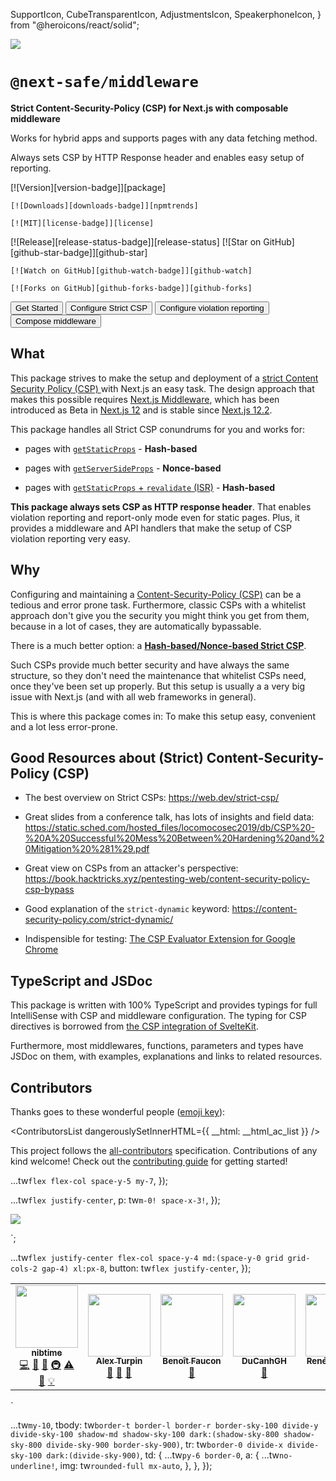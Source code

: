   SupportIcon,
  CubeTransparentIcon,
  AdjustmentsIcon,
  SpeakerphoneIcon,
} from "@heroicons/react/solid";

<Head>
  <title>{packageName}</title>
</Head>

<HeaderContainer>
  <div css={tw`flex-none`}>
    <Image
      width={75}
      height={75}
      src="https://user-images.githubusercontent.com/52962482/177227813-b15198ca-2c36-4ba3-afec-efeb581a19a1.png"
    />
  </div>

# `@next-safe/middleware`

**Strict Content-Security-Policy (CSP) for Next.js with composable middleware**

Works for hybrid apps and supports pages with any data fetching method.

Always sets CSP by HTTP Response header and enables easy setup of reporting.

</HeaderContainer>

<BadgesContainer>
  <BadgesRow>
    [![Version][version-badge]][package]

    [![Downloads][downloads-badge]][npmtrends]

    [![MIT][license-badge]][license]

  </BadgesRow>
  <BadgesRow>
    [![Release][release-status-badge]][release-status]
  </BadgesRow>
  <BadgesRow dangerouslySetInnerHTML={{ __html: __html_ac_badge }} />
  <BadgesRow>
    [![Star on GitHub][github-star-badge]][github-star]

    [![Watch on GitHub][github-watch-badge]][github-watch]

    [![Forks on GitHub][github-forks-badge]][github-forks]

  </BadgesRow>
</BadgesContainer>

[package]: https://npmjs.com/package/@next-safe/middleware
[version-badge]: https://img.shields.io/npm/v/@next-safe/middleware.svg?style=flat-square
[npmtrends]: https://www.npmtrends.com/@next-safe/middleware
[downloads-badge]: https://img.shields.io/npm/dm/next-safe.svg?style=flat-square
[license]: https://github.com/nibtime/next-safe-middleware/blob/main/LICENSE
[license-badge]: https://img.shields.io/github/license/nibtime/next-safe-middleware?style=flat-square
[release-status]: https://github.com/nibtime/next-safe-middleware/actions/workflows/release.yml
[release-status-badge]: https://img.shields.io/github/workflow/status/nibtime/next-safe-middleware/Release?style=flat-square&label=release
[github-watch]: https://github.com/nibtime/next-safe-middleware/watchers
[github-watch-badge]: https://img.shields.io/github/watchers/nibtime/next-safe-middleware.svg?style=social
[github-star]: https://github.com/nibtime/next-safe-middleware/stargazers
[github-star-badge]: https://img.shields.io/github/stars/nibtime/next-safe-middleware.svg?style=social
[github-forks]: https://github.com/nibtime/next-safe-middleware/network/members
[github-forks-badge]: https://img.shields.io/github/forks/nibtime/next-safe-middleware.svg?style=social

<ButtonContainer>
  <Link href="/getting-started">
    <Button Icon={SupportIcon}>Get Started</Button>
  </Link>
  <Link href="/guides/strict-csp-configuration">
    <Button Icon={AdjustmentsIcon}>Configure Strict CSP</Button>
  </Link>
  <Link href="/guides/csp-violation-reporting">
    <Button Icon={SpeakerphoneIcon}>Configure violation reporting</Button>
  </Link>
  <Link href="/guides/compose-middleware">
    <Button Icon={CubeTransparentIcon}>Compose middleware</Button>
  </Link>
</ButtonContainer>

## What

This package strives to make the setup and deployment of a [strict Content Security Policy (CSP)
](https://web.dev/strict-csp/) with Next.js an easy task. The design approach that makes this possible requires [Next.js Middleware](https://nextjs.org/docs/advanced-features/middleware), which has been introduced as Beta in [Next.js 12](https://nextjs.org/blog/next-12) and is stable since [Next.js 12.2](https://nextjs.org/blog/next-12-2).

This package handles all Strict CSP conundrums for you and works for:

- pages with [`getStaticProps`](https://nextjs.org/docs/basic-features/data-fetching/get-static-props) - **Hash-based**

- pages with [`getServerSideProps`](https://nextjs.org/docs/basic-features/data-fetching/get-server-side-props) - **Nonce-based**

- pages with [`getStaticProps` + `revalidate` (ISR)](https://vercel.com/docs/concepts/next.js/incremental-static-regeneration) - **Hash-based**

**This package always sets CSP as HTTP response header**. That enables violation reporting and report-only mode even for static pages. Plus, it provides a middleware and API handlers that make the setup of CSP violation reporting very easy.

## Why

Configuring and maintaining a [Content-Security-Policy (CSP)](https://developer.mozilla.org/en-US/docs/Web/HTTP/CSP) can be a tedious and error prone task. Furthermore, classic CSPs with a whitelist approach don't give you the security you might think you get from them, because in a lot of cases, they are automatically bypassable.

There is a much better option: a [**Hash-based/Nonce-based Strict CSP**](https://web.dev/strict-csp/).

Such CSPs provide much better security and have always the same structure, so they don't need the maintenance that whitelist CSPs need, once they've been set up properly. But this setup is usually a a very big issue with Next.js (and with all web frameworks in general).

This is where this package comes in: To make this setup easy, convenient and a lot less error-prone.

## Good Resources about (Strict) Content-Security-Policy (CSP)

- The best overview on Strict CSPs: https://web.dev/strict-csp/

- Great slides from a conference talk, has lots of insights and field data: https://static.sched.com/hosted_files/locomocosec2019/db/CSP%20-%20A%20Successful%20Mess%20Between%20Hardening%20and%20Mitigation%20%281%29.pdf

- Great view on CSPs from an attacker's perspective: https://book.hacktricks.xyz/pentesting-web/content-security-policy-csp-bypass

- Good explanation of the `strict-dynamic` keyword: https://content-security-policy.com/strict-dynamic/

- Indispensible for testing: [The CSP Evaluator Extension for Google Chrome](https://chrome.google.com/webstore/detail/csp-evaluator/fjohamlofnakbnbfjkohkbdigoodcejf?hl=de)

## TypeScript and JSDoc

This package is written with 100% TypeScript and provides typings for full IntelliSense with CSP and middleware configuration. The typing for CSP directives is borrowed from [the CSP integration of SvelteKit](https://kit.svelte.dev/docs/types#additional-types-cspdirectives).

Furthermore, most middlewares, functions, parameters and types have JSDoc on them, with examples, explanations and links to related resources.

## Contributors

Thanks goes to these wonderful people ([emoji key](https://allcontributors.org/docs/en/emoji-key)):

<ContributorsList dangerouslySetInnerHTML={{ __html: __html_ac_list }} />

This project follows the [all-contributors](https://github.com/all-contributors/all-contributors) specification. Contributions of any kind welcome! Check out the [contributing guide](/CONTRIBUTING) for getting started!


  ...tw`flex flex-col space-y-5 my-7`,
});

  ...tw`flex justify-center`,
  p: tw`m-0! space-x-3!`,
});

<!-- ALL-CONTRIBUTORS-BADGE:START - Do not remove or modify this section -->
<p><a href="#contributors"><img src="https://img.shields.io/badge/all_contributors-2-orange.svg?style=flat-square"></img></a></p>
<!-- ALL-CONTRIBUTORS-BADGE:END -->
`;

  ...tw`flex justify-center flex-col space-y-4 md:(space-y-0 grid grid-cols-2 gap-4) xl:px-8`,
  button: tw`flex justify-center`,
});

<!-- ALL-CONTRIBUTORS-LIST:START - Do not remove or modify this section -->
<!-- prettier-ignore-start -->
<!-- markdownlint-disable -->
<table>
  <tr>
    <td align="center"><a href="https://github.com/nibtime"><img src="https://avatars.githubusercontent.com/u/52962482?v=4?s=100" width="100px;" alt=""/><br /><sub><b>nibtime</b></sub></a><br /><a href="https://github.com/nibtime/next-safe-middleware/commits?author=nibtime" title="Code">💻</a> <a href="https://github.com/nibtime/next-safe-middleware/issues?q=author%3Anibtime" title="Bug reports">🐛</a> <a href="https://github.com/nibtime/next-safe-middleware/commits?author=nibtime" title="Documentation">📖</a> <a href="#infra-nibtime" title="Infrastructure (Hosting, Build-Tools, etc)">🚇</a> <a href="https://github.com/nibtime/next-safe-middleware/commits?author=nibtime" title="Tests">⚠️</a> <a href="#ideas-nibtime" title="Ideas, Planning, & Feedback">🤔</a> <a href="#example-nibtime" title="Examples">💡</a></td>
    <td align="center"><a href="https://github.com/alexturpin"><img src="https://avatars.githubusercontent.com/u/134339?v=4?s=100" width="100px;" alt=""/><br /><sub><b>Alex Turpin</b></sub></a><br /><a href="https://github.com/nibtime/next-safe-middleware/issues?q=author%3Aalexturpin" title="Bug reports">🐛</a> <a href="https://github.com/nibtime/next-safe-middleware/commits?author=alexturpin" title="Documentation">📖</a> <a href="#ideas-alexturpin" title="Ideas, Planning, & Feedback">🤔</a></td>
    <td align="center"><a href="https://github.com/Neki"><img src="https://avatars.githubusercontent.com/u/2143664?v=4?s=100" width="100px;" alt=""/><br /><sub><b>Benoît Faucon</b></sub></a><br /><a href="https://github.com/nibtime/next-safe-middleware/issues?q=author%3Aneki" title="Bug reports">🐛</a></td>
    <td align="center"><a href="https://github.com/DuCanhGH"><img src="https://avatars.githubusercontent.com/u/75556609?v=4?s=100" width="100px;" alt=""/><br /><sub><b>DuCanhGH</b></sub></a><br /><a href="https://github.com/nibtime/next-safe-middleware/issues?q=author%3ADuCanhGH" title="Bug reports">🐛</a></td>
    <td align="center"><a href="https://uxsd.io/"><img src="https://avatars.githubusercontent.com/u/1551001?v=4?s=100" width="100px;" alt=""/><br /><sub><b>René Schubert</b></sub></a><br /><a href="https://github.com/nibtime/next-safe-middleware/issues?q=author%3Arenet" title="Bug reports">🐛</a></td>
  </tr>
</table>

<!-- markdownlint-restore -->
<!-- prettier-ignore-end -->

<!-- ALL-CONTRIBUTORS-LIST:END -->
`

  ...tw`my-10`,
  tbody: tw`border-t border-l border-r border-sky-100 divide-y divide-sky-100 shadow-md shadow-sky-100 dark:(shadow-sky-800 shadow-sky-800 divide-sky-900 border-sky-900)`,
  tr: tw`border-0 divide-x divide-sky-100 dark:(divide-sky-900)`,
  td: {
    ...tw`py-6 border-0`,
    a: {
      ...tw`no-underline!`,
      img: tw`rounded-full mx-auto`,
    },
  },
});
